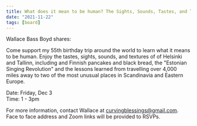 ```yaml
---
title: What does it mean to be human? The Sights, Sounds, Tastes, and Touch of Finland and Estonia
date: "2021-11-22"
tags: [board]
---
```


Wallace Bass Boyd shares:

Come support my 55th birthday trip around the world to learn what it means to be human. Enjoy the tastes, sights, sounds, and textures of of Helsinki and Tallinn, including and Finnish pancakes and black bread, the "Estonian Singing Revolution" and the lessons learned from travelling over 4,000 miles away to two of the most unusual places in Scandinavia and Eastern Europe.

Date: Friday, Dec 3<br/>
Time: 1 - 3pm

For more information, contact Wallace at curvingblessings@gmail.com. Face to face address and Zoom links will be provided to RSVPs.

